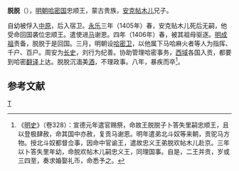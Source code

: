 '''脱脱'''（{{bd|？||1410年|catIdx=T}}），[[明朝|明朝]][[哈密国|哈密国]]忠顺王，蒙古贵族，[[安克帖木儿|安克帖木儿]]兄子。

自幼被俘入[[中原|中原]]，后入宿卫。[[永乐_(明朝)|永乐]]三年（1405年）春，安克贴木儿死后无嗣，他受命回国袭位忠顺王。遣使进[[马|马]]谢恩。四年（1406年）春，被其祖母驱逐。[[明成祖|明成祖]]责备，脱脱于是回国。三月，明朝设[[哈密卫|哈密卫]]，以他属下马哈麻火者等人为指挥、千户、百户。周安为[[长史|长史]]，刘行为纪善。协助管理哈密事务，[[西域|西域]]各国入贡，都要到哈密[[翻译|翻译]]上达。脱脱沉湎美[[酒|酒]]，不理政事。八年，暴疾而卒<ref>《[[明史|明史]]》（卷328）：宣德元年遣官赐祭，命故王脱脱子卜答失里嗣忠顺王，且以登极肆赦，命其国中亦赦，复贡马谢恩。明年遣弟北斗奴等来朝，贡驼马方物。授北斗奴都督佥事，因命中官谕王，遣故忠义王弟脱欢帖木儿赴京。三年以卜答失里年幼，命脱欢帖木儿嗣忠义王，同理国事。自是，二王并贡，岁或三四至，奏求婚娶礼币，命悉予之。 </ref>。

== 参考文献 ==
{{reflist}}
{{Leader|忠顺王[[安克帖木兒|安克帖木兒]]|'''[[哈密国|哈密国]]国王'''<br />(1405年-1410年)|忠顺王[[兔力帖木兒|兔力帖木兒]]}}

[[Category:忠顺王|T]]